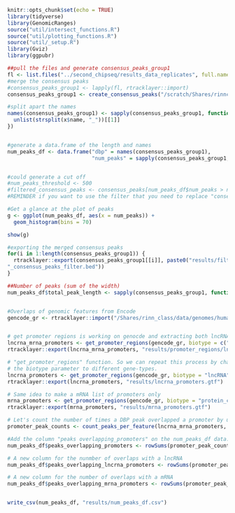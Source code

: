 ```r
knitr::opts_chunk$set(echo = TRUE)
library(tidyverse)
library(GenomicRanges)
source("util/intersect_functions.R")
source("util/plotting_functions.R")
source("util/_setup.R")
library(Gviz)
library(ggpubr)
```

```r

##pull the files and generate consensus_peaks_group1
fl <- list.files("../second_chipseq/results_data_replicates", full.names=TRUE)
#merge the consensus peaks
#consensus_peaks_group1 <- lapply(fl, rtracklayer::import)
consensus_peaks_group1 <- create_consensus_peaks("/scratch/Shares/rinnclass/Chelsea/second_chipseq/results_data_replicates")

#split apart the names
names(consensus_peaks_group1) <- sapply(consensus_peaks_group1, function(x){
  unlist(strsplit(x$name, "_"))[[1]]
})


#generate a data.frame of the length and names
num_peaks_df <- data.frame("dbp" = names(consensus_peaks_group1),
                           "num_peaks" = sapply(consensus_peaks_group1, length))


#could generate a cut off
#num_peaks_threshold <- 500
#filtered_consensus_peaks <- consensus_peaks[num_peaks_df$num_peaks > num_peaks_threshold]
#REMINDER if you want to use the filter that you need to replace "consensus_peaks_group1" with filtered_consensus_peaks

#Get a glance at the plot of peaks
g <- ggplot(num_peaks_df, aes(x = num_peaks)) + 
  geom_histogram(bins = 70)

show(g)


```

```r
#exporting the merged consensus peaks
for(i in 1:length(consensus_peaks_group1)) {
  rtracklayer::export(consensus_peaks_group1[[i]], paste0("results/filtered_peaks_group1/", names(consensus_peaks_group1)[i], 
"_consensus_peaks_filter.bed"))
}

##Number of peaks (sum of the width)
num_peaks_df$total_peak_length <- sapply(consensus_peaks_group1, function(x) sum(width(x)))


#Overlaps of genomic features from Encode
gencode_gr <- rtracklayer::import("/Shares/rinn_class/data/genomes/human/gencode/v32/gencode.v32.annotation.gtf")


# get promoter regions is working on genocde and extracting both lncRNA and mRNA    # promoters
lncrna_mrna_promoters <- get_promoter_regions(gencode_gr, biotype = c("lncRNA", "protein_coding"))
rtracklayer::export(lncrna_mrna_promoters, "results/promoter_regions/lncrna_mrna_promoters.gtf")

# "get_promoter_regions" function. So we can repeat this process by changing
# the biotype parameter to different gene-types.
lncrna_promoters <- get_promoter_regions(gencode_gr, biotype = "lncRNA")
rtracklayer::export(lncrna_promoters, "results/lncrna_promoters.gtf")

# Same idea to make a mRNA list of promoters only
mrna_promoters <- get_promoter_regions(gencode_gr, biotype = "protein_coding")
rtracklayer::export(mrna_promoters, "results/mrna_promoters.gtf")

```

```r

# Let's count the number of times a DBP peak overlapped a promoter by using the "count_peaks_per_feature" function
promoter_peak_counts <- count_peaks_per_feature(lncrna_mrna_promoters, consensus_peaks_group1, type = "counts")

#Add the column "peaks overlapping_promoters" on the num_peaks_df data.frame
num_peaks_df$peaks_overlapping_promoters <- rowSums(promoter_peak_counts)

# A new column for the nunmber of overlaps with a lncRNA
num_peaks_df$peaks_overlapping_lncrna_promoters <- rowSums(promoter_peak_counts[,lncrna_promoters$gene_id])

# A new column for the number of overlaps with a mRNA
num_peaks_df$peaks_overlapping_mrna_promoters <- rowSums(promoter_peak_counts[,mrna_promoters$gene_id])


write_csv(num_peaks_df, "results/num_peaks_df.csv")

```